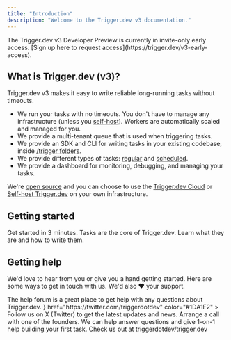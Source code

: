 ```yaml
---
title: "Introduction"
description: "Welcome to the Trigger.dev v3 documentation."
---
```


<Warning>
  The Trigger.dev v3 Developer Preview is currently in invite-only early access. [Sign up here to
  request access](https://trigger.dev/v3-early-access).
</Warning>

## What is Trigger.dev (v3)?

Trigger.dev v3 makes it easy to write reliable long-running tasks without timeouts.

- We run your tasks with no timeouts. You don't have to manage any infrastructure (unless you [self-host](/v3/open-source-self-hosting)). Workers are automatically scaled and managed for you.
- We provide a multi-tenant queue that is used when triggering tasks.
- We provide an SDK and CLI for writing tasks in your existing codebase, inside [/trigger folders](/v3/trigger-folder).
- We provide different types of tasks: [regular](/v3/tasks-regular) and [scheduled](/v3/tasks-scheduled).
- We provide a dashboard for monitoring, debugging, and managing your tasks.

We're [open source](https://github.com/triggerdotdev/trigger.dev) and you can choose to use the [Trigger.dev Cloud](https://cloud.trigger.dev) or [Self-host Trigger.dev](/v3/open-source-self-hosting) on your own infrastructure.

## Getting started

<CardGroup>
  <Card title="Quick start guide" icon="person-running-fast" href="/v3/quick-start">
    Get started in 3 minutes.
  </Card>
  <Card title="Writing tasks" icon="wand-magic-sparkles" href="/v3/tasks-overview">
    Tasks are the core of Trigger.dev. Learn what they are and how to write them.
  </Card>
</CardGroup>

## Getting help

We'd love to hear from you or give you a hand getting started. Here are some ways to get in touch with us. We'd also ❤️ your support.

<CardGroup>
  <Card
    title="Join our Discord server"
    icon="discord"
    href="https://discord.gg/kA47vcd8P6"
    color="#5865F2"
  >
    The help forum is a great place to get help with any questions about Trigger.dev.
  </Card>
  <Card
    title="Follow us on X (Twitter)"
    icon={
      <svg xmlns="http://www.w3.org/2000/svg" height="20" viewBox="0 0 512 512">
        <path d="M389.2 48h70.6L305.6 224.2 487 464H345L233.7 318.6 106.5 464H35.8L200.7 275.5 26.8 48H172.4L272.9 180.9 389.2 48zM364.4 421.8h39.1L151.1 88h-42L364.4 421.8z" />
      </svg>
    }
    href="https://twitter.com/triggerdotdev"
    color="#1DA1F2"
  >
    Follow us on X (Twitter) to get the latest updates and news.
  </Card>
  <Card
    title="Schedule a call"
    icon="phone"
    iconType="solid"
    href="https://cal.com/team/triggerdotdev/founders-call"
  >
    Arrange a call with one of the founders. We can help answer questions and give 1-on-1 help
    building your first task.
  </Card>
  <Card
    title="Give us a star on GitHub"
    icon="star"
    iconType="solid"
    href="https://github.com/triggerdotdev/trigger.dev"
    color="#fbbf24"
  >
    Check us out at triggerdotdev/trigger.dev
  </Card>
</CardGroup>
